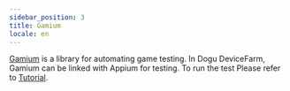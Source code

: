 ```yaml
---
sidebar_position: 3
title: Gamium
locale: en
---
```


[Gamium](https://gamium.dogutech.io/) is a library for automating game testing. In Dogu DeviceFarm, Gamium can be linked with Appium for testing. To run the test Please refer to [Tutorial](/get-started/tutorials/test-automation/gamium).
